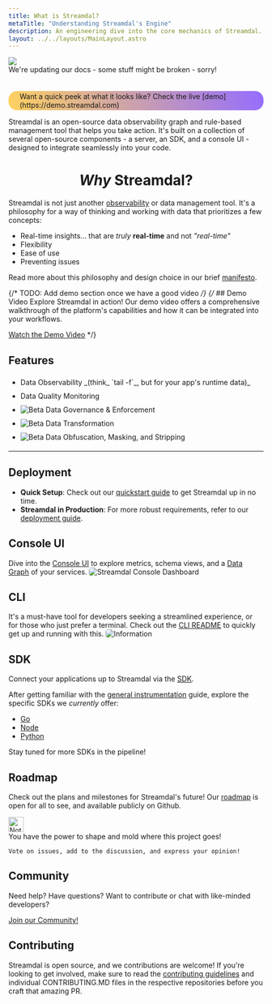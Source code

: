 ```yaml
---
title: What is Streamdal?
metaTitle: "Understanding Streamdal's Engine"
description: An engineering dive into the core mechanics of Streamdal.
layout: ../../layouts/MainLayout.astro
---
```



<div class="addl-wrapper">
<div class="addl">
<img src={information} class="uimage" />
<div class="addlcontent">
We're updating our docs - some stuff might be broken - sorry!
</div>
</div>
</div>

<br />
<br />

<div style="justify-content: center; display: flex;">
  <div style="background: linear-gradient(250deg, #956CFF, #FFD260); border-radius: 17px; padding: 2px; @media ">
    <div style="background-color: var(--color-purple-1000); display: inline-flex; padding-left: 20px; padding-right: 20px; border-radius: 15px;">
      Want a quick peek at what it looks like? Check the live [demo](https://demo.streamdal.com)
    </div>
  </div>
</div>

Streamdal is an open-source data observability graph and rule-based management
tool that helps you take action. It's built on a collection of several
open-source components - a server, an SDK, and a console UI - designed to
integrate seamlessly into your code.

# <center>_Why_ Streamdal?</center>

Streamdal is not just another <a class="pkeyword" href="/en/resources-support/glossary/#observability">observability</a>
or data management tool. It's a philosophy for a way of thinking and working
with data that prioritizes a few concepts:

- Real-time insights... that are _truly_ **real-time** and not _"real-time"_
- Flexibility
- Ease of use
- Preventing issues

Read more about this philosophy and design choice in our brief
[manifesto](https://streamdal.com/manifesto/).


{/* TODO: Add demo section once we have a good video */}
{/* ## Demo Video
Explore Streamdal in action! Our demo video offers a comprehensive walkthrough
of the platform's capabilities and how it can be integrated into your workflows.

[Watch the Demo Video](https://demo.streamdal.com/video) */}


## Features
<ul>
<li style="padding: 5px 0px 5px 0px;">Data Observability _(think_ `tail -f`_, but for your app's runtime data)_</li>
<li style="padding: 5px 0px 5px 0px;">Data Quality Monitoring</li>
<li style="padding: 5px 0px 5px 0px;"><img src={beta} alt="Beta" style="display: inline" /> Data Governance & Enforcement</li>
<li style="padding: 5px 0px 5px 0px;"><img src={beta} alt="Beta" style="display: inline" /> Data Transformation</li>
<li style="padding: 5px 0px 5px 0px;"><img src={beta} alt="Beta" style="display: inline" /> Data Obfuscation, Masking, and Stripping</li>
</ul>

---

## Deployment
- **Quick Setup**: Check out our
[quickstart guide](/en/getting-started/quickstart/) to get Streamdal up in no
time.
- **Streamdal in Production**: For more robust requirements, refer to our
[deployment guide](/en/guides/instrumentation/).

## Console UI
Dive into the [Console UI](/en/core-components/console-ui) to explore metrics,
schema views, and a <a class="pkeyword" href="/en/resources-support/glossary/#data-graph">Data Graph</a> of your services.
<img src={consoleUi} alt="Streamdal Console Dashboard" style="border-radius: 5px;" />

## CLI
It's a must-have tool for developers seeking a streamlined experience, or for
those who just prefer a terminal. Check out the
[CLI README](https://github.com/streamdal/cli#readme) to quickly get up and
running with this.
 <img src={cliTail} alt="Information" style="border-radius: 5px;" />

## SDK
Connect your applications up to Streamdal via the
[SDK](/en/core-components/sdk/).

After getting familiar with the
[general instrumentation](/en/guides/instrumentation) guide, explore the
specific SDKs we _currently_ offer:

- [Go](/en/sdks/go)
- [Node](/en/sdks/node)
- [Python](/en/sdks/python)

Stay tuned for more SDKs in the pipeline!

## Roadmap

Check out the plans and milestones for Streamdal's future! Our
[roadmap](https://github.com/orgs/streamdal/projects/1) is open for all to see,
and available publicly on Github.

<Notification type="note">
  <img src={note} alt="Note" width="30px" height="30px" />
  <div class="prose-md prose-p:my-2 prose-a:text-purple-dark prose-a:underline">
    You have the power to shape and mold where this project goes!

    Vote on issues, add to the discussion, and express your opinion!
  </div>
</Notification>

## Community
Need help? Have questions? Want to contribute or chat with like-minded developers?

[Join our Community!](/en/resources-support/community/)

## Contributing
Streamdal is open source, and we contributions are welcome! If you're looking
to get involved, make sure to read the [contributing guidelines](/en/resources-support/contributing)
and individual CONTRIBUTING.MD files in the respective repositories before you
craft that amazing PR.
